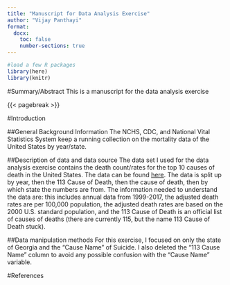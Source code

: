 ---
title: "Manuscript for Data Analysis Exercise"
author: "Vijay Panthayi"
format:
  docx:
    toc: false
    number-sections: true
---

```{r, echo=FALSE, message=FALSE}
#load a few R packages
library(here)
library(knitr)
```

#Summary/Abstract
This is a manuscript for the data analysis exercise

{{< pagebreak >}}

#Introduction

##General Background Information
The NCHS, CDC, and National Vital Statistics System keep a running collection on the mortality data of the United States by year/state.

##Description of data and data source
The data set I used for the data analysis exercise contains the death count/rates for the top 10 causes of death in the United States. The data can be found [here](https://data.cdc.gov/NCHS/NCHS-Leading-Causes-of-Death-United-States/bi63-dtpu). The data is split up by year, then the 113 Cause of Death, then the cause of death, then by which state the numbers are from. The information needed to understand the data are: this includes annual data from 1999-2017, the adjusted death rates are per 100,000 population, the adjusted death rates are based on the 2000 U.S. standard population, and the 113 Cause of Death is an official list of causes of deaths (there are currently 115, but the name 113 Cause of Death stuck).

##Data manipulation methods
For this exercise, I focused on only the state of Georgia and the "Cause Name" of Suicide. I also deleted the "113 Cause Name" column to avoid any possible confusion with the "Cause Name" variable.

#References